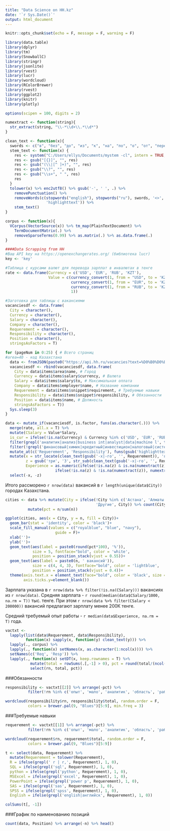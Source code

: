 ---
title: "Data Science on HH.kz"
date: '`r Sys.Date()`'
output: html_document
---

```{r setup, include=FALSE}
knitr::opts_chunk$set(echo = F, message = F, warning = F)

library(data.table)
library(dplyr)
library(tm)
library(SnowballC)
library(stringr)
library(jsonlite)
library(rvest)
library(lucr)
library(wordcloud)
library(RColorBrewer)
library(rvest)
library(ggplot2)
library(knitr)
library(plotly)

options(scipen = 100, digits = 2)
```


```{r scrapping, cache=TRUE}
numextract <- function(string){ 
  str_extract(string, "\\-*\\d+\\.*\\d*")
} 

clean_text <- function(x){
  swords <- c("в", "без", "до", "из", "к", "на", "по", "о", "от", "перед", "при", "через", "за", "над", "об", "под", "про", "для", "вблизи", "вглубь", "вдоль", "возле", "около", "вокруг", "впереди", "после", "посредством", "в роли", "в зависимости от", "путём", "насчёт", "по поводу", "ввиду", "по случаю", "в течение", "благодаря", "несмотря на", "спустя", "с ", "из-под", "из-за", "по-над", "в отличие от", "в связи", "как", "словно", "так как", "для того чтобы", "тоже", "зато", "чтобы", "также", "потому что", "и ", "а ", "что", "или", "но", "однако", "когда", "лишь", "едва", "где", "куда", "откуда", "столько", "настолько", "так", "до такой степени", "до того", "такой", "как будто", "будто", "точно", "как бы","если", "если бы", "коли", "ежели", "несмотря на то", "хотя", "хоть", "пускай", "дабы", "с тем чтобы", "так что", "ли", "не", "какой")
  stem_text <- function(x) {
    res <- system("C:/Users/ellys/Documents/mystem -cl", intern = TRUE, input = x)
    res <- gsub("[{}]", "", res)
    res <- gsub("(\\|[^ ]+)", "", res)
    res <- gsub("\\?", "", res)
    res <- gsub("\\s+", " ", res)
    res
  }
  tolower(x) %>% enc2utf8() %>% gsub('-', ' ', .) %>% 
    removePunctuation() %>% 
    removeWords(c(stopwords("english"), stopwords("ru"), swords, '<>', '</>',
                  'highlighttext')) %>% 
    stem_text()
}

corpus <- function(x){
  VCorpus(VectorSource(x)) %>% tm_map(PlainTextDocument) %>% 
    TermDocumentMatrix(.) %>% 
    removeSparseTerms(0.99) %>% as.matrix(.) %>% as.data.frame(.)
}

####Data Scrapping from HH
#Ваш API key на https://openexchangerates.org/ (библиотека lucr)
key <- 'key'

#Таблица с курсами валют для перевода зарплат в инвалютах в тенге
rate <- data.frame(Currency = c('USD', 'EUR', 'RUB', 'KZT'),
                   Value = c(currency_convert(1, from = "USD", to = 'KZT', key),
                             currency_convert(1, from = "EUR", to = 'KZT', key),
                             currency_convert(1, from = "RUB", to = 'KZT', key),
                             1))

#Заготовка для таблицы с вакансиями
vacanciesdf <- data.frame(
  City = character(),  
  Currency = character(), 
  Salary = character(), 
  Company = character(), 
  Requerement = character(), 
  Responsibility = character(),
  Position = character(),
  stringsAsFactors = T) 

for (pageNum in 0:25) { # Всего страниц
#area=40 - код Казахстана
  data <- fromJSON(paste0("https://api.hh.ru/vacancies?text=%D0%B0%D0%BD%D0%B0%D0%BB%D0%B8%D1%82%D0%B8%D0%BA&area=40&page=", pageNum))
  vacanciesdf <- rbind(vacanciesdf, data.frame(
    City = data$items$area$name, # Город
    Currency = data$items$salary$currency, # Валюта
    Salary = data$items$salary$to, # Максимальная оплата
    Company = data$items$employer$name, # Название компании
    Requerement = data$items$snippet$requirement, # Требуемые навыки
    Responsibility = data$items$snippet$responsibility, # Обязанности
    Position = data$items$name, # Должность
    stringsAsFactors = T))
  Sys.sleep(3)
}

data <- mutate_if(vacanciesdf, is.factor, funs(as.character(.))) %>% 
  merge(rate, all.x = T) %>% 
  mutate(CSalary = Value*Salary, 
  is_cur = ifelse(!is.na(Currency) & Currency %in% c('USD', 'EUR', 'RUB'), 1, 0)) %>% 
  filter(grepl('аналитик|анализ|business int|analyst|data|machine l', tolower(Position))) %>%
  filter(!grepl('финансовый|химик|кредитный|инвестицион|налоговый|системный', tolower(Position))) %>%
  mutate_at(c('Requerement', 'Responsibility'), funs(gsub('highlighttext', '', .))) %>%
  mutate(x = str_locate(clean_text(gsub('-х|-го', '', Requerement)), 'год')[,1]-2,
         z = gsub('три', '3', str_sub(clean_text(gsub('-х|-го', '', Requerement)), x-8, x)),
         Experience = as.numeric(ifelse(!is.na(z) & is.na(numextract(z)), '1',
                      ifelse(!is.na(z) & !is.na(numextract(z)), numextract(z), NA)))) %>% 
  select(-x, -z)
```

Итого рассморено `r nrow(data)` вакансий в `r length(unique(data$City))` городах Казахстана.

```{r cities}

cities <- data %>% mutate(City = ifelse(!City %in% c('Астана', 'Алматы'), 
                                        'Другие', City)) %>% count(City) %>% 
          mutate(pct = n/sum(n))

ggplot(cities, aes(x = City, y = n, fill = City))+
  geom_bar(stat = 'identity', color = 'black')+
  scale_fill_manual(values = c("royalblue", "blue", "navy"),
                      guide = F)+
  xlab('')+
  ylab('')+
  geom_text(aes(label = paste0(round(pct*100), '%')), 
            size = 5, fontface="bold", color = 'white',
            position = position_stack(vjust = 0.55))+
  geom_text(aes(label = paste0(n, ' вакансий')), 
            size = c(4, 4, 3), fontface="bold", color = 'lightblue',
            position = position_stack(vjust = 0.4))+
  theme(axis.text.x = element_text(face="bold", color = 'black', size = 12),
        axis.ticks.y=element_blank())
```

Зарплата указана в `r nrow(data %>% filter(!is.na(CSalary)))` вакансиях из `r nrow(data)`. Средняя зарплата  - `r round(median(data$CSalary/1000, na.rm = T))` тыс. тенге. При этом `r nrow(data %>% filter(CSalary < 200000))` вакансий предлагают зарплату менее 200К тенге.

Средний требуемый опыт работы - `r median(data$Experience, na.rm = T)` года.

```{r text, cache = TRUE}
vactxt <- 
  lapply(list(data$Requerement, data$Responsibility),
         function(x) sapply(x, function(y) clean_text(y))) %>% 
  lapply(., corpus) %>% 
  lapply(., function(x) setNames(x, as.character(1:ncol(x)))) %>% 
  setNames(c('Req', 'Resp')) %>% 
  lapply(., function(x) setDT(x, keep.rownames = T) %>% 
           mutate(total = rowSums(.[,-1] > 0), pct = round(total/(ncol(.)-1), 2)) %>% 
           select(rn, total, pct))  
```

###Обязанности
```{r responsibility}
responsibility <- vactxt[[2]] %>% arrange(-pct) %>% 
          filter(!rn %in% c('опыт', 'мало', 'аналитик', 'область', 'работа', 'анализ'))

wordcloud(responsibility$rn, responsibility$total, random.order = F, 
          colors = brewer.pal(9, "Blues")[5:9], min.freq = 3)
```

###Требуемые навыки
```{r requerement}
requerement <- vactxt[[1]] %>% arrange(-pct) %>% 
          filter(!rn %in% c('опыт', 'мало', 'аналитик', 'область', 'работа'))

wordcloud(requerement$rn, requerement$total, random.order = F, 
          colors = brewer.pal(9, "Blues")[5:9])

t <- select(data, Requerement) %>% 
  mutate(Requerement = tolower(Requerement),
  R = ifelse(grepl(' r | r,', Requerement), 1, 0),
  SQL = ifelse(grepl('sql', Requerement), 1, 0),
  python = ifelse(grepl('python', Requerement), 1, 0),
  MSExcel = ifelse(grepl('excel', Requerement), 1, 0),
  PowerPoint = ifelse(grepl('power p', Requerement), 1, 0),
  SAS = ifelse(grepl('sas', Requerement), 1, 0),
  SPSS = ifelse(grepl('spss', Requerement), 1, 0),
  English = ifelse(grepl('english|английск', Requerement), 1, 0))

colSums(t[, -1])

```

###График по наименованию позиций

```{r positions}
count(data, Position) %>% arrange(-n) %>% head()
```

